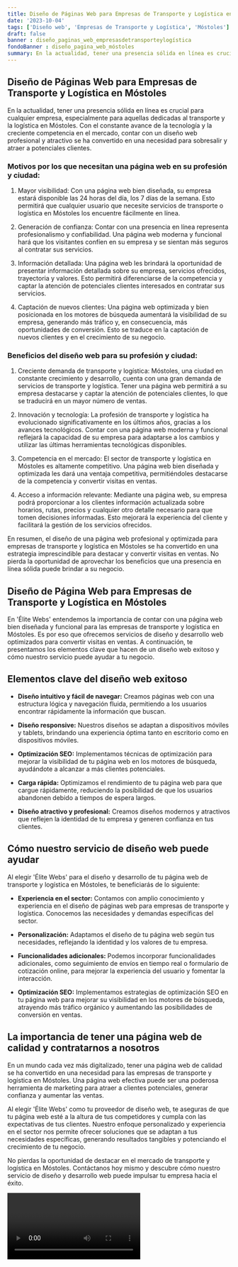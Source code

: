 ```yaml
---
title: Diseño de Páginas Web para Empresas de Transporte y Logística en Móstoles
date: '2023-10-04'
tags: ['Diseño web', 'Empresas de Transporte y Logística', 'Móstoles']
draft: false
banner : diseño_paginas_web_empresasdetransporteylogística
fondoBanner : diseño_pagina_web_móstoles
summary: En la actualidad, tener una presencia sólida en línea es crucial para cualquier empresa, especialmente para aquellas dedicadas al transporte y la logística en Móstoles. Con el constante avance de la tecnología y la creciente competencia en el mercado, contar con un diseño web profesional y atractivo se ha convertido en una necesidad para sobresalir y atraer a potenciales clientes.
---
```


## Diseño de Páginas Web para Empresas de Transporte y Logística en Móstoles

En la actualidad, tener una presencia sólida en línea es crucial para cualquier empresa, especialmente para aquellas dedicadas al transporte y la logística en Móstoles. Con el constante avance de la tecnología y la creciente competencia en el mercado, contar con un diseño web profesional y atractivo se ha convertido en una necesidad para sobresalir y atraer a potenciales clientes.

### Motivos por los que necesitan una página web en su profesión y ciudad:

1. Mayor visibilidad: Con una página web bien diseñada, su empresa estará disponible las 24 horas del día, los 7 días de la semana. Esto permitirá que cualquier usuario que necesite servicios de transporte o logística en Móstoles los encuentre fácilmente en línea.

2. Generación de confianza: Contar con una presencia en línea representa profesionalismo y confiabilidad. Una página web moderna y funcional hará que los visitantes confíen en su empresa y se sientan más seguros al contratar sus servicios.

3. Información detallada: Una página web les brindará la oportunidad de presentar información detallada sobre su empresa, servicios ofrecidos, trayectoria y valores. Esto permitirá diferenciarse de la competencia y captar la atención de potenciales clientes interesados en contratar sus servicios.

4. Captación de nuevos clientes: Una página web optimizada y bien posicionada en los motores de búsqueda aumentará la visibilidad de su empresa, generando más tráfico y, en consecuencia, más oportunidades de conversión. Esto se traduce en la captación de nuevos clientes y en el crecimiento de su negocio.

### Beneficios del diseño web para su profesión y ciudad:

1. Creciente demanda de transporte y logística: Móstoles, una ciudad en constante crecimiento y desarrollo, cuenta con una gran demanda de servicios de transporte y logística. Tener una página web permitirá a su empresa destacarse y captar la atención de potenciales clientes, lo que se traducirá en un mayor número de ventas.

2. Innovación y tecnología: La profesión de transporte y logística ha evolucionado significativamente en los últimos años, gracias a los avances tecnológicos. Contar con una página web moderna y funcional reflejará la capacidad de su empresa para adaptarse a los cambios y utilizar las últimas herramientas tecnológicas disponibles.

3. Competencia en el mercado: El sector de transporte y logística en Móstoles es altamente competitivo. Una página web bien diseñada y optimizada les dará una ventaja competitiva, permitiéndoles destacarse de la competencia y convertir visitas en ventas.

4. Acceso a información relevante: Mediante una página web, su empresa podrá proporcionar a los clientes información actualizada sobre horarios, rutas, precios y cualquier otro detalle necesario para que tomen decisiones informadas. Esto mejorará la experiencia del cliente y facilitará la gestión de los servicios ofrecidos.

En resumen, el diseño de una página web profesional y optimizada para empresas de transporte y logística en Móstoles se ha convertido en una estrategia imprescindible para destacar y convertir visitas en ventas. No pierda la oportunidad de aprovechar los beneficios que una presencia en línea sólida puede brindar a su negocio.

<GifSeo />

<Cta />

## Diseño de Página Web para Empresas de Transporte y Logística en Móstoles

En 'Élite Webs' entendemos la importancia de contar con una página web bien diseñada y funcional para las empresas de transporte y logística en Móstoles. Es por eso que ofrecemos servicios de diseño y desarrollo web optimizados para convertir visitas en ventas. A continuación, te presentamos los elementos clave que hacen de un diseño web exitoso y cómo nuestro servicio puede ayudar a tu negocio.

## Elementos clave del diseño web exitoso

- **Diseño intuitivo y fácil de navegar:** Creamos páginas web con una estructura lógica y navegación fluida, permitiendo a los usuarios encontrar rápidamente la información que buscan.

- **Diseño responsive:** Nuestros diseños se adaptan a dispositivos móviles y tablets, brindando una experiencia óptima tanto en escritorio como en dispositivos móviles.

- **Optimización SEO:** Implementamos técnicas de optimización para mejorar la visibilidad de tu página web en los motores de búsqueda, ayudándote a alcanzar a más clientes potenciales.

- **Carga rápida:** Optimizamos el rendimiento de tu página web para que cargue rápidamente, reduciendo la posibilidad de que los usuarios abandonen debido a tiempos de espera largos.

- **Diseño atractivo y profesional:** Creamos diseños modernos y atractivos que reflejen la identidad de tu empresa y generen confianza en tus clientes.

## Cómo nuestro servicio de diseño web puede ayudar

Al elegir 'Élite Webs' para el diseño y desarrollo de tu página web de transporte y logística en Móstoles, te beneficiarás de lo siguiente:

- **Experiencia en el sector:** Contamos con amplio conocimiento y experiencia en el diseño de páginas web para empresas de transporte y logística. Conocemos las necesidades y demandas específicas del sector.

- **Personalización:** Adaptamos el diseño de tu página web según tus necesidades, reflejando la identidad y los valores de tu empresa.

- **Funcionalidades adicionales:** Podemos incorporar funcionalidades adicionales, como seguimiento de envíos en tiempo real o formulario de cotización online, para mejorar la experiencia del usuario y fomentar la interacción.

- **Optimización SEO:** Implementamos estrategias de optimización SEO en tu página web para mejorar su visibilidad en los motores de búsqueda, atrayendo más tráfico orgánico y aumentando las posibilidades de conversión en ventas.

## La importancia de tener una página web de calidad y contratarnos a nosotros

En un mundo cada vez más digitalizado, tener una página web de calidad se ha convertido en una necesidad para las empresas de transporte y logística en Móstoles. Una página web efectiva puede ser una poderosa herramienta de marketing para atraer a clientes potenciales, generar confianza y aumentar las ventas.

Al elegir 'Élite Webs' como tu proveedor de diseño web, te aseguras de que tu página web esté a la altura de tus competidores y cumpla con las expectativas de tus clientes. Nuestro enfoque personalizado y experiencia en el sector nos permite ofrecer soluciones que se adaptan a tus necesidades específicas, generando resultados tangibles y potenciando el crecimiento de tu negocio.

No pierdas la oportunidad de destacar en el mercado de transporte y logística en Móstoles. Contáctanos hoy mismo y descubre cómo nuestro servicio de diseño y desarrollo web puede impulsar tu empresa hacia el éxito.

<Video />

<CtaBot job='Empresas de Transporte y Logística' city='Móstoles'/>

<Gmaps query='Móstoles+españa+maps' />